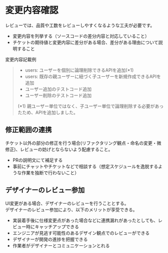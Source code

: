 # 変更内容確認

レビューでは、品質や工数をレビューしやすくなるような工夫が必要です。

* 変更内容を列挙する（ソースコードの差分内容と対応していること）
* チケットの期待値と変更内容に差分がある場合、差分がある理由について説明すること

変更内容記載例

> * users: ユーザーを個別に論理削除できるAPIを追加(*1)
> * users: 既存の親ユーザーに紐づく子ユーザーを新規作成できるAPIを追加
> * ユーザー追加のテストコード追加
> * ユーザー削除のテストコード追加
> 
> (*1) 親ユーザー単位ではなく、子ユーザー単位で論理削除する必要があったため、APIを追加しました。

## 修正範囲の連携

チケット以外の部分の修正を行う場合(リファクタリング観点・命名の変更・微修正)、レビューの妨げとならないよう配慮すること。

* PRの説明文にて補足する
* 事前にチャットやチケットなどで相談する（想定スケジュールを逸脱するような作業を独断で行わないこと）

## デザイナーのレビュー参加

UI変更がある場合、デザイナーのレビューを行うこととする。  
デザイナーのレビュー参加により、以下のメリットが享受できる。

* 実装着手後に仕様変更点があった場合などに連携漏れがあったとしても、レビュー時にキャッチアップできる
* エンジニアが見逃す可能性のあるデザイン観点でのレビューができる
* デザイナーが開発の進捗を把握できる
* 作業者がデザイナーとコミュニケーションとれる
